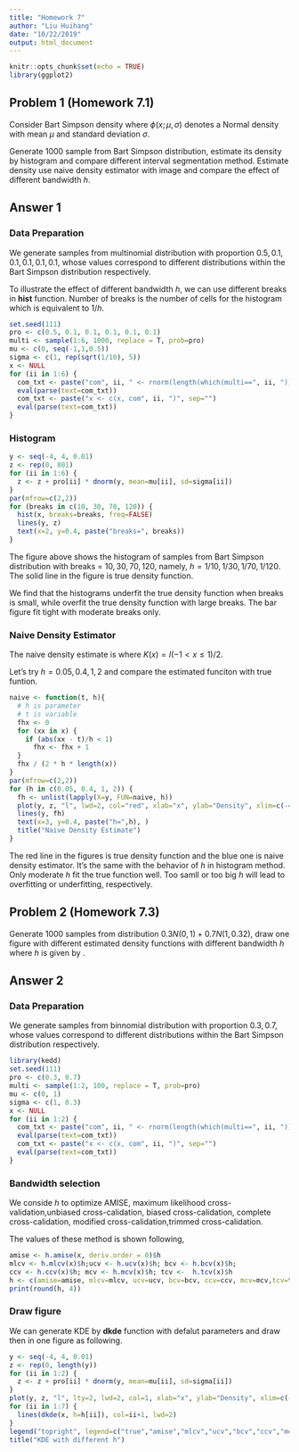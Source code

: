 ```yaml
---
title: "Homework 7"
author: "Liu Huihang"
date: "10/22/2019"
output: html_document
---
```


```r
knitr::opts_chunk$set(echo = TRUE)
library(ggplot2)
```

## Problem 1 (Homework 7.1)

Consider Bart Simpson density
\begin{equation}
  f(x)=\frac{1}{2} \phi(x ; 0,1)+\frac{1}{10} \sum_{j=0}^{4} \phi(x ;(j / 2)-1,1 / 10)
\end{equation}
where $\phi(x ;\mu, \sigma)$ denotes a Normal density with mean $\mu$ and standard deviation $\sigma$.

Generate $1000$ sample from Bart Simpson distribution, estimate its density by histogram and compare different interval segmentation method. 
Estimate density use naive density estimator with image and compare the effect of different bandwidth $h$.

## Answer 1

### Data Preparation

We generate samples from multinomial distribution with proportion $0.5, 0.1, 0.1, 0.1, 0.1, 0.1$, whose values correspond to different distributions within the Bart Simpson distribution respectively.

To illustrate the effect of different bandwidth $h$, we can use different breaks in **hist** function. Number of breaks is the number of cells for the histogram which is equivalent to $1/h$.

```r
set.seed(111)
pro <- c(0.5, 0.1, 0.1, 0.1, 0.1, 0.1)
multi <- sample(1:6, 1000, replace = T, prob=pro)
mu <- c(0, seq(-1,1,0.5))
sigma <- c(1, rep(sqrt(1/10), 5))
x <- NULL
for (ii in 1:6) {
  com_txt <- paste("com", ii, " <- rnorm(length(which(multi==", ii, ")), mean=", mu[ii], ", sd=", sigma[ii], ")",sep="")
  eval(parse(text=com_txt))
  com_txt <- paste("x <- c(x, com", ii, ")", sep="")
  eval(parse(text=com_txt))
}
```

### Histogram
```r
y <- seq(-4, 4, 0.01)
z <- rep(0, 801)
for (ii in 1:6) {
  z <- z + pro[ii] * dnorm(y, mean=mu[ii], sd=sigma[ii])
}
par(mfrow=c(2,2))
for (breaks in c(10, 30, 70, 120)) {
  hist(x, breaks=breaks, freq=FALSE)
  lines(y, z)
  text(x=2, y=0.4, paste("breaks=", breaks))
}
```

The figure above shows the histogram of samples from Bart Simpson distribution with breaks = $10, 30, 70, 120$, namely, $h=1/10, 1/30, 1/70, 1/120$. 
The solid line in the figure is true density function. 

We find that the histograms underfit the true density function when breaks is small, while overfit the true density function with large breaks. The bar figure fit tight with moderate breaks only. 

### Naive Density Estimator

The naive density estimate is
\begin{equation}
  \hat{f}_h(x) = \frac{1}{hn} \sum_{i=1}^n  K\left( \frac{X_i -x}{h} \right)
\end{equation}
where $K(x)=I(-1<x\le1)/2$.

Let's try $h=0.05, 0.4, 1, 2$ and compare the estimated funciton with true funtion.

```r
naive <- function(t, h){
  # h is parameter
  # t is variable
  fhx <- 0
  for (xx in x) {
    if (abs(xx - t)/h < 1)
      fhx <- fhx + 1
  }
  fhx / (2 * h * length(x))
}
par(mfrow=c(2,2))
for (h in c(0.05, 0.4, 1, 2)) {
  fh <- unlist(lapply(X=y, FUN=naive, h))
  plot(y, z, "l", lwd=2, col="red", xlab="x", ylab="Density", xlim=c(-4,4), ylim=c(0,0.5))
  lines(y, fh)
  text(x=3, y=0.4, paste("h=",h), )
  title("Naive Density Estimate")
}
```

The red line in the figures is true density function and the blue one is naive density estimator. 
It's the same with the behavior of $h$ in histogram method. Only moderate $h$ fit the true function well.
Too samll or too big $h$ will lead to overfitting or underfitting, respectively.

## Problem 2 (Homework 7.3)
Generate 1000 samples from distribution $0.3N(0,1)+0.7N(1,0.32)$,  draw one figure with different estimated density functions with different bandwidth $h$ where $h$ is given by \emph{kedd}.

## Answer 2

### Data Preparation

We generate samples from binnomial distribution with proportion $0.3, 0.7$, whose values correspond to different distributions within the Bart Simpson distribution respectively.


```r
library(kedd)
set.seed(111)
pro <- c(0.3, 0.7)
multi <- sample(1:2, 100, replace = T, prob=pro)
mu <- c(0, 1)
sigma <- c(1, 0.3)
x <- NULL
for (ii in 1:2) {
  com_txt <- paste("com", ii, " <- rnorm(length(which(multi==", ii, ")), mean=", mu[ii], ", sd=", sigma[ii], ")",sep="")
  eval(parse(text=com_txt))
  com_txt <- paste("x <- c(x, com", ii, ")", sep="")
  eval(parse(text=com_txt))
}
```

### Bandwidth selection

We conside $h$ to optimize AMISE, maximum likelihood cross-validation,unbiased cross-calidation, biased cross-calidation, complete cross-calidation, modified cross-calidation,trimmed cross-calidation. 

The values of these method is shown following, 


```r
amise <- h.amise(x, deriv.order = 0)$h
mlcv <- h.mlcv(x)$h;ucv <- h.ucv(x)$h; bcv <- h.bcv(x)$h; 
ccv <- h.ccv(x)$h; mcv <- h.mcv(x)$h; tcv <-  h.tcv(x)$h
h <- c(amise=amise, mlcv=mlcv, ucv=ucv, bcv=bcv, ccv=ccv, mcv=mcv,tcv=tcv)
print(round(h, 4))
```


### Draw figure

We can generate KDE by **dkde** function with defalut parameters and draw then in one figure as following.

```r
y <- seq(-4, 4, 0.01)
z <- rep(0, length(y))
for (ii in 1:2) {
  z <- z + pro[ii] * dnorm(y, mean=mu[ii], sd=sigma[ii])
}
plot(y, z, "l", lty=2, lwd=2, col=1, xlab="x", ylab="Density", xlim=c(-3,4), ylim=c(0,1))
for (ii in 1:7) {
  lines(dkde(x, h=h[ii]), col=ii+1, lwd=2)
}
legend("topright", legend=c("true","amise","mlcv","ucv","bcv","ccv","mcv","tcv"), col=1:8, lty=c(2, rep(1,7)))
title("KDE with different h")
```